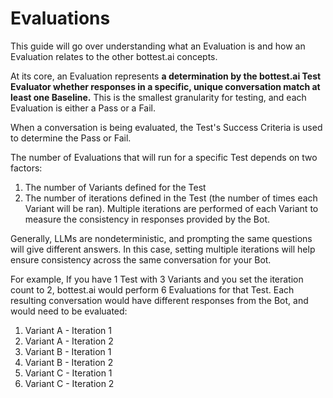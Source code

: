 # Evaluations


This guide will go over understanding what an Evaluation is and how an Evaluation relates to the other
bottest.ai concepts.

At its core, an Evaluation represents **a determination by the bottest.ai Test Evaluator whether
responses in a specific, unique conversation match at least one Baseline.** This is the smallest granularity
for testing, and each Evaluation is either a Pass or a Fail.

When a conversation is being evaluated, the Test's Success Criteria is used to determine the Pass or Fail.

The number of Evaluations that will run for a specific Test depends on two factors:
1. The number of Variants defined for the Test
1. The number of iterations defined in the Test (the number of times each Variant will
be ran). Multiple iterations are performed of each Variant to measure the consistency
in responses provided by the Bot.

<Callout type="info" emoji="ℹ️">
  Generally, LLMs are nondeterministic, and prompting the same questions will give different answers.
  In this case, setting multiple iterations will help ensure consistency across the same conversation
  for your Bot.
</Callout>

For example, If you have 1 Test with 3 Variants and you set the iteration count to 2,
bottest.ai would perform 6 Evaluations for that Test. Each resulting conversation
would have different responses from the Bot, and would need to be evaluated:

1. Variant A - Iteration 1
2. Variant A - Iteration 2
3. Variant B - Iteration 1
4. Variant B - Iteration 2
5. Variant C - Iteration 1
6. Variant C - Iteration 2

